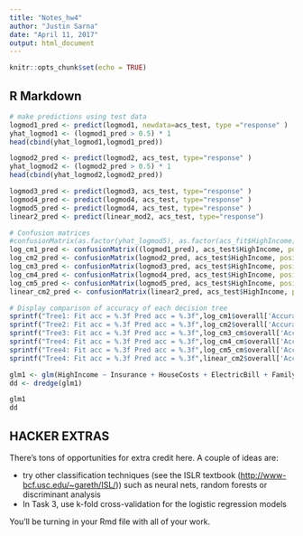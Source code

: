 ```yaml
---
title: "Notes_hw4"
author: "Justin Sarna"
date: "April 11, 2017"
output: html_document
---
```


```r
knitr::opts_chunk$set(echo = TRUE)
```

## R Markdown
```r
# make predictions using test data
logmod1_pred <- predict(logmod1, newdata=acs_test, type ="response" )
yhat_logmod1 <- (logmod1_pred > 0.5) * 1
head(cbind(yhat_logmod1,logmod1_pred))

logmod2_pred <- predict(logmod2, acs_test, type="response" ) 
yhat_logmod2 <- (logmod2_pred > 0.5) * 1
head(cbind(yhat_logmod2,logmod2_pred))

logmod3_pred <- predict(logmod3, acs_test, type="response" ) 
logmod4_pred <- predict(logmod4, acs_test, type="response" )
logmod5_pred <- predict(logmod4, acs_test, type="response" )
linear2_pred <- predict(linear_mod2, acs_test, type="response")

# Confusion matrices
#confusionMatrix(as.factor(yhat_logmod5), as.factor(acs_fit$HighIncome), positive = "1")
log_cm1_pred <- confusionMatrix((logmod1_pred), acs_test$HighIncome, positive = "1")
log_cm2_pred <- confusionMatrix(logmod2_pred, acs_test$HighIncome, positive = "1")
log_cm3_pred <- confusionMatrix(logmod3_pred, acs_test$HighIncome, positive = "1")
log_cm4_pred <- confusionMatrix(logmod4_pred, acs_test$HighIncome, positive = "1")
log_cm5_pred <- confusionMatrix(logmod5_pred, acs_test$HighIncome, positive = "1")
linear_cm2_pred <- confusionMatrix(linear2_pred, acs_test$HighIncome, positive = "1")

# Display comparison of accuracy of each decision tree 
sprintf("Tree1: Fit acc = %.3f Pred acc = %.3f",log_cm1$overall['Accuracy'], log_cm1_pred$overall['Accuracy'])
sprintf("Tree2: Fit acc = %.3f Pred acc = %.3f",log_cm2$overall['Accuracy'], log_cm2_pred$overall['Accuracy'])
sprintf("Tree3: Fit acc = %.3f Pred acc = %.3f",log_cm3_cm$overall['Accuracy'], log_cm3_pred$overall['Accuracy'])
sprintf("Tree4: Fit acc = %.3f Pred acc = %.3f",log_cm4_cm$overall['Accuracy'], log_cm4_pred$overall['Accuracy'])
sprintf("Tree4: Fit acc = %.3f Pred acc = %.3f",log_cm5_cm$overall['Accuracy'], log_cm5_pred$overall['Accuracy'])
sprintf("Tree4: Fit acc = %.3f Pred acc = %.3f",linear_cm2$overall['Accuracy'], linear_cm2_pred$overall['Accuracy'])
```
```r
glm1 <- glm(HighIncome ~ Insurance + HouseCosts + ElectricBill + FamilyType + FoodStamp + OwnRent + NumBedrooms + NumRooms, family=binomial(logit), na.action = "na.fail", data=acs_fit)
dd <- dredge(glm1)
```
```r
glm1
dd
```

## HACKER EXTRAS

There's tons of opportunities for extra credit here. A couple of ideas are:

* try other classification techniques (see the ISLR textbook ([http://www-bcf.usc.edu/~gareth/ISL/](http://www-bcf.usc.edu/~gareth/ISL/))) such as neural nets, random forests or discriminant analysis
* In Task 3, use k-fold cross-validation for the logistic regression models

You'll be turning in your Rmd file with all of your work.
